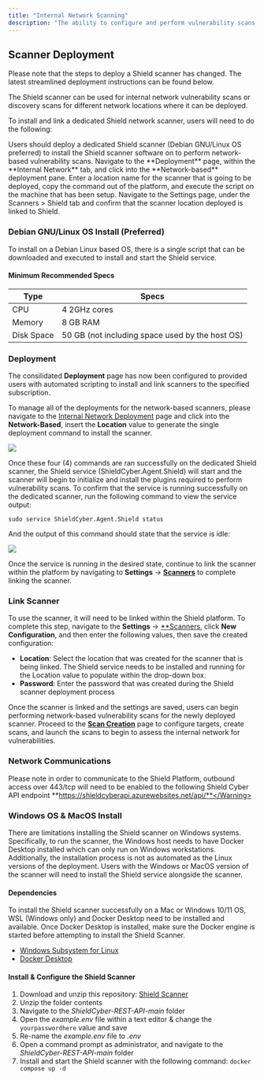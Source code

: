 ```yaml
---
title: "Internal Network Scanning"
description: "The ability to configure and perform vulnerability scans against a single network or multiple network segments (or **locations**) can be accomplished by downloading and installing the Shield network vulnerability scanner within the target network location.  These scans will attempt to identify vulnerabilities against the targeted IP addresses, CIDR ranges, and/or domains."
---
```


## Scanner Deployment

<Note> Please note that the steps to deploy a Shield scanner has changed.  The latest streamlined deployment instructions can be found below.</Note>

The Shield scanner can be used for internal network vulnerability scans or discovery scans for different network locations where it can be deployed.

To install and link a dedicated Shield network scanner, users will need to do the following:

<Steps>
  <Step title="Deploy a Dedicated Shield Scanner">
    Users should deploy a dedicated Shield scanner (Debian GNU/Linux OS preferred) to install the Shield scanner software on to perform network-based vulnerability scans.
  </Step>
  <Step title="Execute the Shield Scanner Installation Script">
    Navigate to the **Deployment** page, within the **Internal Network** tab, and click into the **Network-based** deployment pane.  Enter a location name for the scanner that is going to be deployed, copy the command out of the platform, and execute the script on the machine that has been setup.
  </Step>
  <Step title="Confirm the Scanner has been Successfully Linked">
    Navigate to the Settings page, under the Scanners > Shield tab and confirm that the scanner location deployed is linked to Shield.
  </Step>
</Steps>

### Debian GNU/Linux OS Install (Preferred)
To install on a Debian Linux based OS, there is a single script that can be downloaded and executed to install and start the Shield service.  

#### Minimum Recommended Specs

|  Type | Specs  |
|---|---|
| CPU  | 4 2GHz cores |
|  Memory | 8 GB RAM  |
|  Disk Space | 50 GB (not including space used by the host OS) |

### Deployment

The consilidated **Deployment** page has now been configured to provided users with automated scripting to install and link scanners to the specified subscription.

To manage all of the deployments for the network-based scanners, please navigate to the [Internal Network Deployment](https://platform.shieldcyber.io/deployment/internal-network) page and click into the **Network-Based**, insert the **Location** value to generate the single deployment command to install the scanner.

<Frame type="glass">
  <img src="/images/intn-deployment.png" />
</Frame>

Once these four (4) commands are ran successfully on the dedicated Shield scanner, the Shield service (ShieldCyber.Agent.Shield) will start and the scanner will begin to initialize and install the plugins required to perform vulnerability scans.  To confirm that the service is running successfully on the dedicated scanner, run the following command to view the service output:

`sudo service ShieldCyber.Agent.Shield status`

And the output of this command should state that the service is idle: 

<Frame type="glass">
  <img src="/images/service-output.png" />
</Frame>

Once the service is running in the desired state, continue to link the scanner within the platform by navigating to **Settings** -> [**Scanners**](https://platform.shieldcyber.io/settings/scanners) to complete linking the scanner.

### Link Scanner

To use the scanner, it will need to be linked within the Shield platform.  To complete this step, navigate to the **Settings** -> [**Scanners](https://platform.shieldcyber.io/settings/scanners), click **New Configuration**, and then enter the following values, then save the created configuration:
  - **Location**: Select the location that was created for the scanner that is being linked.  The Shield service needs to be installed and running for the Location value to populate within the drop-down box.
  - **Password**: Enter the password that was created during the Shield scanner deployment process

Once the scanner is linked and the settings are saved, users can begin performing network-based vulnerability scans for the newly deployed scanner.  Proceed to the [**Scan Creation**](https://platform.shieldcyber.io/scan/creation) page to configure targets, create scans, and launch the scans to begin to assess the internal network for vulnerabilities.

### Network Communications

<Warning>Please note in order to communicate to the Shield Platform, outbound access over 443/tcp will need to be enabled to the following Shield Cyber API endpoint **https://shieldcyberapi.azurewebsites.net/api/**</Warning>

### Windows OS & MacOS Install

There are limitations installing the Shield scanner on Windows systems.  Specifically, to run the scanner, the Windows host needs to have Docker Desktop installed which can only run on Windows workstations.  Additionally, the installation process is not as automated as the Linux versions of the deployment.  Users with the Windows or MacOS version of the scanner will need to install the Shield service alongside the scanner.  

#### Dependencies

To install the Shield scanner successfully on a Mac or Windows 10/11 OS, WSL (Windows only) and Docker Desktop need to be installed and available.  Once Docker Desktop is installed, make sure the Docker engine is started before attempting to install the Shield Scanner.

- [Windows Subsystem for Linux](https://learn.microsoft.com/en-us/windows/wsl/install)
- [Docker Desktop](https://www.docker.com/products/docker-desktop/)

#### Install & Configure the Shield Scanner

1. Download and unzip this repository: [Shield Scanner](https://github.com/Shield-Cyber/ShieldCyber-REST-API/archive/refs/heads/main.zip)
2. Unzip the folder contents
3. Navigate to the *ShieldCyber-REST-API-main* folder
4. Open the *example.env* file within a text editor & change the `yourpasswordhere` value and save
5. Re-name the *example.env* file to *.env*
6. Open a command prompt as administrator, and navigate to the *ShieldCyber-REST-API-main* folder
7. Install and start the Shield scanner with the following command: `docker compose up -d`

